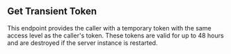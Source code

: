 ## Get Transient Token

This endpoint provides the caller with a temporary token with the same access level as the caller's token. These tokens are valid for up to 48 hours and are destroyed if the server instance is restarted.

